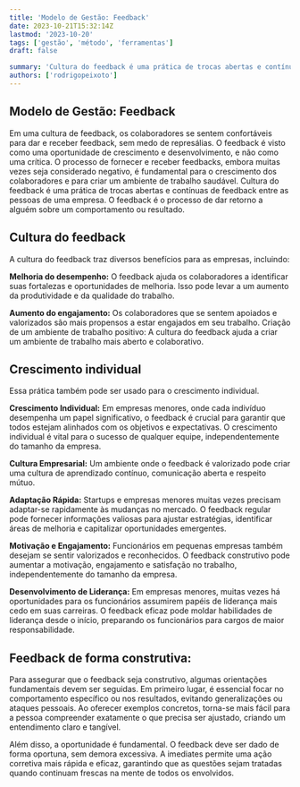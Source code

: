 ```yaml
---
title: 'Modelo de Gestão: Feedback'
date: 2023-10-21T15:32:14Z
lastmod: '2023-10-20'
tags: ['gestão', 'método', 'ferramentas']
draft: false

summary: 'Cultura do feedback é uma prática de trocas abertas e contínuas de feedback entre as pessoas de uma empresa.'
authors: ['rodrigopeixoto']
---
```


<TOCInline toc={props.toc} exclude="Overview" toHeading={2} />

<div className="justify">

## Modelo de Gestão: Feedback

Em uma cultura de feedback, os colaboradores se sentem confortáveis para dar e receber feedback, sem medo de represálias. O feedback é visto como uma oportunidade de crescimento e desenvolvimento, e não como uma crítica. O processo de fornecer e receber feedbacks, embora muitas vezes seja considerado negativo, é fundamental para o crescimento dos colaboradores e para criar um ambiente de trabalho saudável. Cultura do feedback é uma prática de trocas abertas e contínuas de feedback entre as pessoas de uma empresa. O feedback é o processo de dar retorno a alguém sobre um comportamento ou resultado.

## Cultura do feedback

A cultura do feedback traz diversos benefícios para as empresas, incluindo:

**Melhoria do desempenho:** O feedback ajuda os colaboradores a identificar suas fortalezas e oportunidades de melhoria. Isso pode levar a um aumento da produtividade e da qualidade do trabalho.

**Aumento do engajamento:** Os colaboradores que se sentem apoiados e valorizados são mais propensos a estar engajados em seu trabalho.
Criação de um ambiente de trabalho positivo: A cultura do feedback ajuda a criar um ambiente de trabalho mais aberto e colaborativo.

## Crescimento individual

Essa prática também pode ser usado para o crescimento individual.

**Crescimento Individual:** Em empresas menores, onde cada indivíduo desempenha um papel significativo, o feedback é crucial para garantir que todos estejam alinhados com os objetivos e expectativas. O crescimento individual é vital para o sucesso de qualquer equipe, independentemente do tamanho da empresa.

**Cultura Empresarial:** Um ambiente onde o feedback é valorizado pode criar uma cultura de aprendizado contínuo, comunicação aberta e respeito mútuo.

**Adaptação Rápida:** Startups e empresas menores muitas vezes precisam adaptar-se rapidamente às mudanças no mercado. O feedback regular pode fornecer informações valiosas para ajustar estratégias, identificar áreas de melhoria e capitalizar oportunidades emergentes.

**Motivação e Engajamento:** Funcionários em pequenas empresas também desejam se sentir valorizados e reconhecidos. O feedback construtivo pode aumentar a motivação, engajamento e satisfação no trabalho, independentemente do tamanho da empresa.

**Desenvolvimento de Liderança:** Em empresas menores, muitas vezes há oportunidades para os funcionários assumirem papéis de liderança mais cedo em suas carreiras. O feedback eficaz pode moldar habilidades de liderança desde o início, preparando os funcionários para cargos de maior responsabilidade.

## Feedback de forma construtiva:

Para assegurar que o feedback seja construtivo, algumas orientações fundamentais devem ser seguidas. Em primeiro lugar, é essencial focar no comportamento específico ou nos resultados, evitando generalizações ou ataques pessoais. Ao oferecer exemplos concretos, torna-se mais fácil para a pessoa compreender exatamente o que precisa ser ajustado, criando um entendimento claro e tangível.

Além disso, a oportunidade é fundamental. O feedback deve ser dado de forma oportuna, sem demora excessiva. A imediates permite uma ação corretiva mais rápida e eficaz, garantindo que as questões sejam tratadas quando continuam frescas na mente de todos os envolvidos.

</div>
